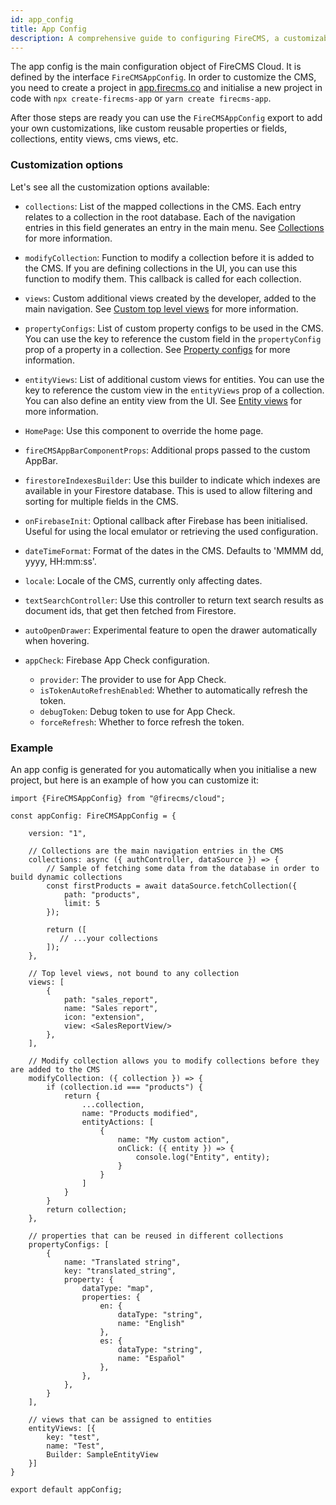 ```yaml
---
id: app_config
title: App Config
description: A comprehensive guide to configuring FireCMS, a customizable CMS. It provides detailed instructions on how to initialize a new project, customize the CMS with reusable properties, fields, collections, entity views, and CMS views. It also explains the customization options available, including collections, views, propertyConfigs, entityViews, HomePage, fireCMSAppBarComponentProps, firestoreIndexesBuilder, onFirebaseInit, dateTimeFormat, locale, textSearchController, and autoOpenDrawer. This page is a valuable resource for developers seeking to tailor FireCMS to their specific needs.
---
```


The app config is the main configuration object of FireCMS Cloud. It is defined
by the interface `FireCMSAppConfig`. In order to customize the CMS, you need
to create a project in [app.firecms.co](https://app.firecms.co) and
initialise a new project in code with `npx create-firecms-app` or `yarn create firecms-app`.

After those steps are ready you can use the `FireCMSAppConfig` export to add
your own customizations, like custom reusable properties or fields, collections,
entity views, cms views, etc.


### Customization options

Let's see all the customization options available:

* `collections`: List of the mapped collections in the CMS.
    Each entry relates to a collection in the root database.
    Each of the navigation entries in this field
    generates an entry in the main menu.
    See [Collections](../collections) for more information.

* `modifyCollection`: Function to modify a collection before it is added to the CMS. If you are defining collections
    in the UI, you can use this function to modify them. This callback is called for each collection.

* `views`: Custom additional views created by the developer, added to the main navigation.
    See [Custom top level views](../custom_top_level_views) for more information.

* `propertyConfigs`: List of custom property configs to be used in the CMS.
    You can use the key to reference the custom field in the `propertyConfig` prop of a property in a collection.
    See [Property configs](../properties/reusing_properties) for more information.

* `entityViews`: List of additional custom views for entities.
    You can use the key to reference the custom view in the `entityViews` prop of a collection.
    You can also define an entity view from the UI.
    See [Entity views](../collections/entity_views) for more information.

* `HomePage`: Use this component to override the home page.
* `fireCMSAppBarComponentProps`: Additional props passed to the custom AppBar.
* `firestoreIndexesBuilder`: Use this builder to indicate which indexes are available in your Firestore database.
    This is used to allow filtering and sorting for multiple fields in the CMS.
* `onFirebaseInit`: Optional callback after Firebase has been initialised.
    Useful for using the local emulator or retrieving the used configuration.
* `dateTimeFormat`: Format of the dates in the CMS.
    Defaults to 'MMMM dd, yyyy, HH:mm:ss'.
* `locale`: Locale of the CMS, currently only affecting dates.
* `textSearchController`: Use this controller to return text search results as document ids, that get then fetched from Firestore.
* `autoOpenDrawer`: Experimental feature to open the drawer automatically when hovering.
* `appCheck`: Firebase App Check configuration.
    - `provider`: The provider to use for App Check.
    - `isTokenAutoRefreshEnabled`: Whether to automatically refresh the token.
    - `debugToken`: Debug token to use for App Check.
    - `forceRefresh`: Whether to force refresh the token.

### Example

An app config is generated for you automatically when you initialise a new project, but here is an
example of how you can customize it:

```tsx
import {FireCMSAppConfig} from "@firecms/cloud";

const appConfig: FireCMSAppConfig = {

    version: "1",

    // Collections are the main navigation entries in the CMS
    collections: async ({ authController, dataSource }) => {
        // Sample of fetching some data from the database in order to build dynamic collections
        const firstProducts = await dataSource.fetchCollection({
            path: "products",
            limit: 5
        });

        return ([
           // ...your collections
        ]);
    },

    // Top level views, not bound to any collection
    views: [
        {
            path: "sales_report",
            name: "Sales report",
            icon: "extension",
            view: <SalesReportView/>
        },
    ],

    // Modify collection allows you to modify collections before they are added to the CMS
    modifyCollection: ({ collection }) => {
        if (collection.id === "products") {
            return {
                ...collection,
                name: "Products modified",
                entityActions: [
                    {
                        name: "My custom action",
                        onClick: ({ entity }) => {
                            console.log("Entity", entity);
                        }
                    }
                ]
            }
        }
        return collection;
    },

    // properties that can be reused in different collections
    propertyConfigs: [
        {
            name: "Translated string",
            key: "translated_string",
            property: {
                dataType: "map",
                properties: {
                    en: {
                        dataType: "string",
                        name: "English"
                    },
                    es: {
                        dataType: "string",
                        name: "Español"
                    },
                },
            },
        }
    ],

    // views that can be assigned to entities
    entityViews: [{
        key: "test",
        name: "Test",
        Builder: SampleEntityView
    }]
}

export default appConfig;
```
